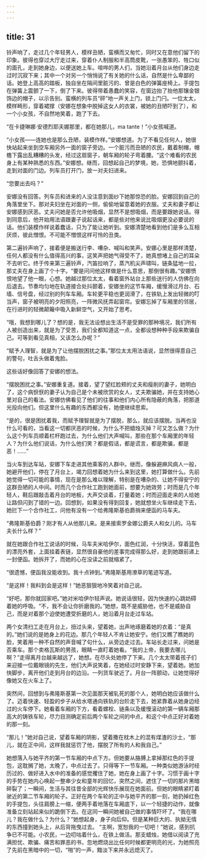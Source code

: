 ```yaml
---
---
---
```

title: 31
---




铃声响了，走过几个年轻男人，模样丑陋，蛮横而又匆忙，同时又在意他们留下的印象。彼得也穿过大厅走过来，穿着仆人制服和半高筒皮靴，一张愚笨的、牲口似的面孔，走到她身边，以便送她上车。喧哗的男人们，当她沿着月台从他们身边走过时沉寂下来；其中一个对另一个悄悄说了有关她的什么话，自然是什么卑鄙的话。她登上高高的踏板，独自坐在隔间里脏污的、曾是白色的弹簧座椅上。手提包在弹簧上震颤了一下，倒了下来。彼得带着愚蠢的笑容，在窗边抬了抬他那镶金银饰边的帽子，以示告别。蛮横的列车员“砰”地一声关上门，锁上门闩。一位太太，模样畸形，穿着裙撑（安娜在想象中脱掉这女人的衣裳，被她的丑陋吓到了），和一个小女孩，不自然地笑着，跑了下去。

“在卡捷琳娜·安德烈耶夫娜那里，都在她那儿，ma tante！”小女孩喊道。

“小女孩——连她也是那么丑陋，装模作样。”安娜想道。为了不看见任何人，她很快站起来坐到空车厢另外一面的窗子旁边。一个脏污而丑陋的农民，戴着制帽，帽檐下露出乱糟糟的头发，经过这扇窗子，朝车厢的轮子弯着腰。“这个难看的农民身上有某种熟悉的东西。”安娜想。继而，回想起自己的梦境，她，恐惧地颤抖着，走到对面的门边。列车员打开门，放一对夫妇进来。

“您要出去吗？”

安娜没有回答。列车员和进来的人没注意到面纱下她那惊恐的脸。安娜回到自己的角落里坐下。那对夫妇坐在对面的一侧，偷偷地留意着她的衣服。丈夫和妻子都让安娜感到厌恶。丈夫问她是否允许他吸烟，显然不是想吸烟，而是要跟她说话。得到同意后，他开始用法语跟妻子说起话来，都是些对他来说比吸烟更没必要说的话。他们装模作样说着蠢话，只为了能让她听到。安娜清楚地看到他们是多么互相厌烦，彼此憎恨。不可能不憎恨这样可怜的丑类。

第二遍铃声响了，接着便是搬送行李、嘈杂、喊叫和笑声。安娜心里是那样清楚，任何人都没有什么值得高兴的事，这笑声把她气得受不了，她真想堵上自己的耳朵不去听它。终于传来第三遍铃声，汽笛拉响了，蒸汽机尖声啸叫，链条猛地一拉，那丈夫在身上画了个十字。“要是问问他这样做是什么意思，那倒很有趣。”安娜愤恨地望了他一眼，心想。她越过那位太太，看着窗外站台上那些送行的人仿佛在向后退去。节奏均匀地在轨道接合处抖颤着，安娜坐的这节车厢，缓慢滑过月台、石墙、信号盘，经过别的列车车厢。车轮更平稳也更润滑了，在铁轨上发出轻微的叮当声，窗子被明亮的夕阳照亮，一阵微风抚弄起窗帘。安娜忘掉了车厢里的邻居，在行进时的轻微颠簸中吸入新鲜空气，又开始了思考。

“哦，我想到哪儿了？想的是，我无法设想出生活不是受罪的那种境况，我们所有人被创造出来，就是为了受苦，我们全都知道这一点，全都设想种种手段来欺骗自己。可等到看见真相，又该怎么办呢？”

“赋予人理智，就是为了让他摆脱困扰之事。”那位太太用法语说，显然很得意自己的警句，吐舌头做着鬼脸。

这些话好像回答了安娜的想法。

“摆脱困扰之事。”安娜重复道。接着，望了望红脸颊的丈夫和瘦削的妻子，她明白了，这个病恹恹的妻子认为自己是个未被欣赏的女人，丈夫欺骗她，并在支持她心里对自己的看法。安娜仿佛看见了他们的往事和他们内心所有隐蔽的角落，把那道光投向他们。但这里什么有趣的东西都没有，她便继续思索。

“是的，很是困扰着我，而赋予理智就是为了摆脱，那么，就应该摆脱。当再也没什么可看的，当看这一切都厌恶的时候，为什么不把蜡烛灭掉？可又怎么做？为什么这个列车员顺着栏杆跑过去，为什么他们大声喊叫，那些在那个车厢里的年轻人？为什么他们说话，为什么他们笑？都是假话，都是谎言，都是欺骗，都是恶！……”

当火车到达车站，安娜下车走进其他乘客的人群中。继而，像躲避麻风病人一般，她避开他们，停在了月台上，竭力回想着她为什么来到这里，她打算做什么。先前她觉得一切可能的事情，现在是那么难以理解，特别是在嘈杂的、让她不得安宁的这群丑陋的人中间。时而几个合作社工跑到她面前，想要为她效劳；时而是几个年轻人，鞋后跟敲击着月台的地板，大声交谈着，打量着她；时而迎面走来的人给她让路但闪到了错的一边。回想到，如果没有得到回复，她就想坐火车继续走下去，她拦下一个合作社工，问他有没有一个给弗隆斯基伯爵捎来便函的马车夫。

“弗隆斯基伯爵？刚才有人从他那儿来。是来接索罗金娜公爵夫人和女儿的。马车夫长什么样？”

就在她跟合作社工说话的时候，马车夫米哈伊尔，面色红润，十分快活，穿着蓝色的漂亮外套，上面挂着表链，显然很自豪他的差事完成得那么好，走到她跟前递上一封便函。她拆开了，而她的心在没读之前就缩紧了。

“很遗憾，便函我没能收到。我十点钟到。”弗隆斯基用潦草的笔迹写道。

“是这样！我料到会是这样！”她恶狠狠地冷笑着对自己说。

“好吧，那你就回家吧。”她对米哈伊尔轻声说。她说话很轻，因为快速的心跳妨碍着她的呼吸。“不，我不会让你折磨我的。”她想，既不是威胁他，也不是威胁自己，而是对着那个迫使她遭受折磨的人，她沿着月台走过车站。

两个女清扫工走在月台上，扭过头来，望着她，出声地琢磨着她的衣着：“是真的。”她们说的是她身上的花边。那几个年轻人不肯让她安宁。他们又瞧了瞧她的脸，笑着用一种不自然的声音喊了句什么，从旁边走过去。车站长走过来，问她是否乘车。那个卖格瓦斯的男孩，眼睛一直盯着她看。“我的上帝，我要去哪儿啊？”走得离月台越来越远了，她想。在尽头处她停了下来。几个太太带着孩子们来迎接一位戴眼镜的先生，他们大声说笑着，在她经过时安静下来，望着她。她加快脚步，离开他们走到月台的边沿。一列货车驶近了。月台一阵颤动，让她觉得好像她又在火车上了。

突然间，回想到与弗隆斯基第一次见面那天被轧死的那个人，她明白她应该做什么了。迈着快速、轻盈的步子从给水塔通向铁轨的台阶走下去，她紧靠着从她身边经过的火车停下。她看着车厢的下方，看着螺栓、链条以及缓慢滚动的第一辆车厢那高大的铸铁车轮，尽力目测确定前后两个车轮之间的中点，和这个中点正好对着她的那一刻。

“那儿！”她对自己说，望着车厢的阴影，望着撒在枕木上的混有煤渣的沙土，“那儿，就在正中间，这样我就惩罚了他，摆脱了所有的人和我自己。”

她想落入与她平齐的第一节车厢的中点下方。但她要从胳膊上拿掉那红色的手提包，这耽搁了她，太晚了，中点过去了。只得等下一节车厢。一种类似她游泳时经历过的、做好进入水中的准备的感觉攫住了她，她在身上画了十字。习惯于画十字的手势在她内心唤起一整串少女和童年的回忆，突然之间，遮住了一切的那片黑暗碎裂了；一瞬间，生活与其往昔全部的光辉快乐展现在她面前。但她的眼睛紧盯着驶近的第二节车厢的轮子。正好在两个车轮的正中与她平齐的那一刻，她扔掉红色的手提包，头往肩膀上一缩，便两手着地落在车厢底下，以一个轻捷的动作，就像准备立刻站起来似的跪倒下去。在这同一瞬间她被自己做的事情吓坏了。“我在哪儿？我在做什么？为什么？”她想起身，身子向后仰。但是某种巨大的、执拗无情的东西撞到她头上，从后背拖曳过去。 “主啊，宽恕我的一切吧！”她说，感到抗争已不可能。小农民，一边叨咕着什么，在铁上做活。那支蜡烛，她借以阅读了充满担忧、欺骗、痛苦和罪恶的书，忽地燃烧出比任何时候都更明亮的光，为她照亮了先前在黑暗中的一切，“啪”的一声，黯淡下来并永远熄灭了。